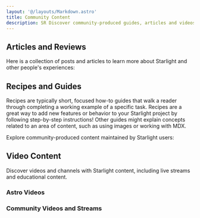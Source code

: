 ```yaml
---
layout: '@/layouts/Markdown.astro'
title: Community Content
description: SR Discover community-produced guides, articles and videos to help you learn and build with Starlight!
---
```


## Articles and Reviews

Here is a collection of posts and articles to learn more about Starlight and other people's experiences:

## Recipes and Guides

Recipes are typically short, focused how-to guides that walk a reader through completing a working example of a specific task. Recipes are a great way to add new features or behavior to your Starlight project by following step-by-step instructions! Other guides might explain concepts related to an area of content, such as using images or working with MDX.

Explore community-produced content maintained by Starlight users:

## Video Content

Discover videos and channels with Starlight content, including live streams and educational content.

### Astro Videos

### Community Videos and Streams
